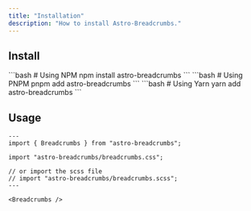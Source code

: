 ```yaml
---
title: "Installation"
description: "How to install Astro-Breadcrumbs."
---
```



## Install

<Tabs>
  <TabItem label="npm">
    ```bash
      # Using NPM
      npm install astro-breadcrumbs
    ```

  </TabItem>
  <TabItem label="pnpm">
    ```bash
      # Using PNPM
      pnpm add astro-breadcrumbs
    ```

  </TabItem>
  <TabItem label="yarn">
    ```bash
      # Using Yarn
      yarn add astro-breadcrumbs
    ```

  </TabItem>
</Tabs>

## Usage

```astro
---
import { Breadcrumbs } from "astro-breadcrumbs";

import "astro-breadcrumbs/breadcrumbs.css";

// or import the scss file
// import "astro-breadcrumbs/breadcrumbs.scss";
---

<Breadcrumbs />
```
